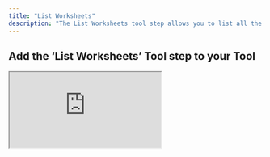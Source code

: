 ```yaml
---
title: "List Worksheets"
description: "The List Worksheets tool step allows you to list all the worksheets in a Google Sheet"
---
```


## Add the ‘List Worksheets’ Tool step to your Tool


<div style={{
  position: "relative",
  boxSizing: "content-box",
  maxHeight: "80vh",
  width: "100%",
  aspectRatio: "2.06",
  padding: "24px 0"
}}>
  <iframe
    src="https://app.supademo.com/embed/cmdqv30r33wp69f96jr2ol62y?embed_v=2&utm_source=embed"
    loading="lazy"
    title="Google Sheets List Worksheets"
    allow="clipboard-write"
    webkitallowfullscreen="true"
    mozallowfullscreen="true"
    allowFullScreen
    style={{
      position: "absolute",
      top: 0,
      left: 0,
      width: "100%",
      height: "100%",
      border: "3px solid #5E43CE",
      borderRadius: "10px",
      objectFit: "cover"
    }}
  />
</div>


You can add the ‘List Worksheets’ Tool step to your Tool by:

1. Creating a new Tool, then searching for the ‘List Worksheets’ Tool step
2. Click ‘Expand’ to see the full Tool step
3. Using the dropdown menu:
    - **Select the Google account** you would like to use.
    - **Select the Drive** you would like to use (defaults to "My Drive").
    - **Select the Spreadsheet** you would like to get the worksheets from.
4. Click 'Run step' to test out the Tool


## Frequently asked questions (FAQs)

<AccordionGroup>
<Accordion title="How do I use this tool in an agent?">
    For an example of how to use this tool in an agent, see [Add single row](../google-sheets/add-single-row).
</Accordion>
<Accordion title="How do i get the spreadsheet ID?">
    To get the spreadsheet ID, navigate to your Google Sheet and copy the ID from the URL (the long string between `/d/` and `/edit`).
    <Tip> [You can use this tool to parse the spreadsheet ID from a url](https://app.relevanceai.com/notebook/f1db6c/d64db999bc25-4ea0-b926-30b350f69243/01e4918b-6c0a-423d-8daa-a625ced25e23)</Tip>
</Accordion>
</AccordionGroup>



